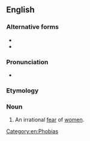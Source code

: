 ==English==

===Alternative forms===
* {{l|en|gynæcophobia}}
* {{l|en|gynecophobia}}

===Pronunciation===
* {{IPA|/ɡaɪnɪkəˈfəʊbɪə/|lang=en}}

===Etymology===
{{confix|en|gynaeco|phobia}}

===Noun===
{{en-noun|-}}

# {{lb|en|psychology}} An irrational [[fear]] of [[women]].

[[Category:en:Phobias]]